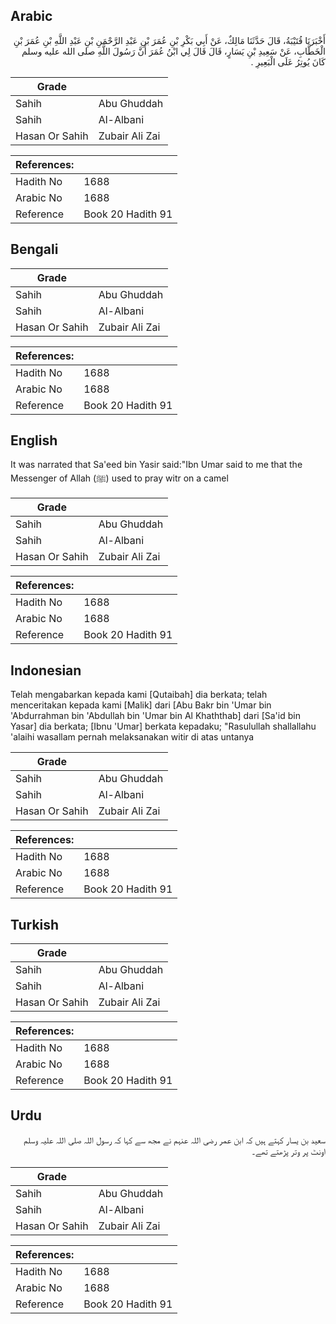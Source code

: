 ## Arabic


<div dir="rtl" lang="ar" style={{fontSize:'larger',backgroundColor:'#f8f9fa',padding:20}}>
أَخْبَرَنَا قُتَيْبَةُ، قَالَ حَدَّثَنَا مَالِكٌ، عَنْ أَبِي بَكْرِ بْنِ عُمَرَ بْنِ عَبْدِ الرَّحْمَنِ بْنِ عَبْدِ اللَّهِ بْنِ عُمَرَ بْنِ الْخَطَّابِ، عَنْ سَعِيدِ بْنِ يَسَارٍ، قَالَ قَالَ لِي ابْنُ عُمَرَ أَنَّ رَسُولَ اللَّهِ صلى الله عليه وسلم كَانَ يُوتِرُ عَلَى الْبَعِيرِ ‏.‏
</div>
<div style={{backgroundColor:'#f8f9fa',padding:20, marginBottom: 10}}><table> <thead> <tr> <th>Grade</th> <th></th> </tr> </thead> <tbody> <tr><td>Sahih</td><td>Abu Ghuddah</td></tr><tr><td>Sahih</td><td>Al-Albani</td></tr><tr><td>Hasan Or Sahih</td><td>Zubair Ali Zai</td></tr></tbody></table><table> <thead> <tr> <th>References:</th> <th></th> </tr> </thead> <tbody><tr><td>Hadith No</td><td>1688</td></tr><tr><td>Arabic No</td><td>1688</td></tr><tr><td>Reference</td><td>Book 20 Hadith 91</td></tr></tbody></table></div>

## Bengali


<div dir="ltr" lang="bn" style={{fontSize:'larger',backgroundColor:'#f8f9fa',padding:20}}>

</div>
<div style={{backgroundColor:'#f8f9fa',padding:20, marginBottom: 10}}><table> <thead> <tr> <th>Grade</th> <th></th> </tr> </thead> <tbody> <tr><td>Sahih</td><td>Abu Ghuddah</td></tr><tr><td>Sahih</td><td>Al-Albani</td></tr><tr><td>Hasan Or Sahih</td><td>Zubair Ali Zai</td></tr></tbody></table><table> <thead> <tr> <th>References:</th> <th></th> </tr> </thead> <tbody><tr><td>Hadith No</td><td>1688</td></tr><tr><td>Arabic No</td><td>1688</td></tr><tr><td>Reference</td><td>Book 20 Hadith 91</td></tr></tbody></table></div>

## English


<div dir="ltr" lang="en" style={{fontSize:'larger',backgroundColor:'#f8f9fa',padding:20}}>
It was narrated that Sa'eed bin Yasir said:"Ibn Umar said to me that the Messenger of Allah (ﷺ) used to pray witr on a camel
</div>
<div style={{backgroundColor:'#f8f9fa',padding:20, marginBottom: 10}}><table> <thead> <tr> <th>Grade</th> <th></th> </tr> </thead> <tbody> <tr><td>Sahih</td><td>Abu Ghuddah</td></tr><tr><td>Sahih</td><td>Al-Albani</td></tr><tr><td>Hasan Or Sahih</td><td>Zubair Ali Zai</td></tr></tbody></table><table> <thead> <tr> <th>References:</th> <th></th> </tr> </thead> <tbody><tr><td>Hadith No</td><td>1688</td></tr><tr><td>Arabic No</td><td>1688</td></tr><tr><td>Reference</td><td>Book 20 Hadith 91</td></tr></tbody></table></div>

## Indonesian


<div dir="ltr" lang="id" style={{fontSize:'larger',backgroundColor:'#f8f9fa',padding:20}}>
Telah mengabarkan kepada kami [Qutaibah] dia berkata; telah menceritakan kepada kami [Malik] dari [Abu Bakr bin 'Umar bin 'Abdurrahman bin 'Abdullah bin 'Umar bin Al Khaththab] dari [Sa'id bin Yasar] dia berkata; [Ibnu 'Umar] berkata kepadaku; "Rasulullah shallallahu 'alaihi wasallam pernah melaksanakan witir di atas untanya
</div>
<div style={{backgroundColor:'#f8f9fa',padding:20, marginBottom: 10}}><table> <thead> <tr> <th>Grade</th> <th></th> </tr> </thead> <tbody> <tr><td>Sahih</td><td>Abu Ghuddah</td></tr><tr><td>Sahih</td><td>Al-Albani</td></tr><tr><td>Hasan Or Sahih</td><td>Zubair Ali Zai</td></tr></tbody></table><table> <thead> <tr> <th>References:</th> <th></th> </tr> </thead> <tbody><tr><td>Hadith No</td><td>1688</td></tr><tr><td>Arabic No</td><td>1688</td></tr><tr><td>Reference</td><td>Book 20 Hadith 91</td></tr></tbody></table></div>

## Turkish


<div dir="ltr" lang="tr" style={{fontSize:'larger',backgroundColor:'#f8f9fa',padding:20}}>

</div>
<div style={{backgroundColor:'#f8f9fa',padding:20, marginBottom: 10}}><table> <thead> <tr> <th>Grade</th> <th></th> </tr> </thead> <tbody> <tr><td>Sahih</td><td>Abu Ghuddah</td></tr><tr><td>Sahih</td><td>Al-Albani</td></tr><tr><td>Hasan Or Sahih</td><td>Zubair Ali Zai</td></tr></tbody></table><table> <thead> <tr> <th>References:</th> <th></th> </tr> </thead> <tbody><tr><td>Hadith No</td><td>1688</td></tr><tr><td>Arabic No</td><td>1688</td></tr><tr><td>Reference</td><td>Book 20 Hadith 91</td></tr></tbody></table></div>

## Urdu


<div dir="rtl" lang="ur" style={{fontSize:'larger',backgroundColor:'#f8f9fa',padding:20}}>
سعید بن یسار کہتے ہیں کہ ابن عمر رضی اللہ عنہم نے مجھ سے کہا کہ رسول اللہ صلی اللہ علیہ وسلم اونٹ پر وتر پڑھتے تھے۔
</div>
<div style={{backgroundColor:'#f8f9fa',padding:20, marginBottom: 10}}><table> <thead> <tr> <th>Grade</th> <th></th> </tr> </thead> <tbody> <tr><td>Sahih</td><td>Abu Ghuddah</td></tr><tr><td>Sahih</td><td>Al-Albani</td></tr><tr><td>Hasan Or Sahih</td><td>Zubair Ali Zai</td></tr></tbody></table><table> <thead> <tr> <th>References:</th> <th></th> </tr> </thead> <tbody><tr><td>Hadith No</td><td>1688</td></tr><tr><td>Arabic No</td><td>1688</td></tr><tr><td>Reference</td><td>Book 20 Hadith 91</td></tr></tbody></table></div>